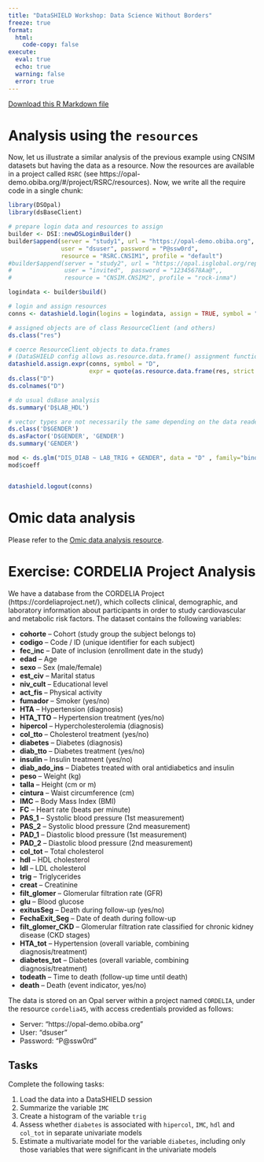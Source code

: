 ```yaml
---
title: "DataSHIELD Workshop: Data Science Without Borders"
freeze: true
format: 
  html:
    code-copy: false
execute:
  eval: true
  echo: true
  warning: false
  error: true
---
```


<a href="#" onclick="event.preventDefault(); fetch('https://raw.githubusercontent.com/isglobal-brge/workshop_DSWB/main/DataSHIELD_workshop_APHRC_resources.Rmd').then(response => response.blob()).then(blob => { const url = window.URL.createObjectURL(blob); const a = document.createElement('a'); a.style.display = 'none'; a.href = url; a.download = 'DataSHIELD_workshop_APHRC_resources.Rmd'; document.body.appendChild(a); a.click(); window.URL.revokeObjectURL(url); }); return false;" class="btn btn-primary btn-sm">
<i class="bi bi-download"></i> Download this R Markdown file
</a>

# Analysis using the `resources`


Now, let us illustrate a similar analysis of the previous example using CNSIM datasets but having the data as a resource. Now the resources are available in a project called `RSRC` (see https://opal-demo.obiba.org/#/project/RSRC/resources). Now, we write all the require code in a single chunk:

```r
library(DSOpal)
library(dsBaseClient)

# prepare login data and resources to assign
builder <- DSI::newDSLoginBuilder()
builder$append(server = "study1", url = "https://opal-demo.obiba.org", 
               user = "dsuser", password = "P@ssw0rd", 
               resource = "RSRC.CNSIM1", profile = "default")
#builder$append(server = "study2", url = "https://opal.isglobal.org/repo",
#               user = "invited",  password = "12345678Aa@",, 
#               resource = "CNSIM.CNSIM2", profile = "rock-inma")

logindata <- builder$build()

# login and assign resources
conns <- datashield.login(logins = logindata, assign = TRUE, symbol = "res")

# assigned objects are of class ResourceClient (and others)
ds.class("res")

# coerce ResourceClient objects to data.frames
# (DataSHIELD config allows as.resource.data.frame() assignment function for the purpose of the demo)
datashield.assign.expr(conns, symbol = "D", 
                       expr = quote(as.resource.data.frame(res, strict = TRUE)))
ds.class("D")
ds.colnames("D")

# do usual dsBase analysis
ds.summary('D$LAB_HDL')

# vector types are not necessarily the same depending on the data reader that was used
ds.class('D$GENDER')
ds.asFactor('D$GENDER', 'GENDER')
ds.summary('GENDER')

mod <- ds.glm("DIS_DIAB ~ LAB_TRIG + GENDER", data = "D" , family="binomial")
mod$coeff


datashield.logout(conns)
```

# Omic data analysis

Please refer to the [Omic data analysis resource](https://isglobal-brge.github.io/resource_bookdown/Omic.html).

# Exercise: CORDELIA Project Analysis

We have a database from the CORDELIA Project (https://cordeliaproject.net/), which collects clinical, demographic, and laboratory information about participants in order to study cardiovascular and metabolic risk factors. The dataset contains the following variables:

- **cohorte** – Cohort (study group the subject belongs to)
- **codigo** – Code / ID (unique identifier for each subject)
- **fec_inc** – Date of inclusion (enrollment date in the study)
- **edad** – Age
- **sexo** – Sex (male/female)
- **est_civ** – Marital status
- **niv_cult** – Educational level
- **act_fis** – Physical activity
- **fumador** – Smoker (yes/no)
- **HTA** – Hypertension (diagnosis)
- **HTA_TTO** – Hypertension treatment (yes/no)
- **hipercol** – Hypercholesterolemia (diagnosis)
- **col_tto** – Cholesterol treatment (yes/no)
- **diabetes** – Diabetes (diagnosis)
- **diab_tto** – Diabetes treatment (yes/no)
- **insulin** – Insulin treatment (yes/no)
- **diab_ado_ins** – Diabetes treated with oral antidiabetics and insulin
- **peso** – Weight (kg)
- **talla** – Height (cm or m)
- **cintura** – Waist circumference (cm)
- **IMC** – Body Mass Index (BMI)
- **FC** – Heart rate (beats per minute)
- **PAS_1** – Systolic blood pressure (1st measurement)
- **PAS_2** – Systolic blood pressure (2nd measurement)
- **PAD_1** – Diastolic blood pressure (1st measurement)
- **PAD_2** – Diastolic blood pressure (2nd measurement)
- **col_tot** – Total cholesterol
- **hdl** – HDL cholesterol
- **ldl** – LDL cholesterol
- **trig** – Triglycerides
- **creat** – Creatinine
- **filt_glomer** – Glomerular filtration rate (GFR)
- **glu** – Blood glucose
- **exitusSeg** – Death during follow-up (yes/no)
- **FechaExit_Seg** – Date of death during follow-up
- **filt_glomer_CKD** – Glomerular filtration rate classified for chronic kidney disease (CKD stages)
- **HTA_tot** – Hypertension (overall variable, combining diagnosis/treatment)
- **diabetes_tot** – Diabetes (overall variable, combining diagnosis/treatment)
- **todeath** – Time to death (follow-up time until death)
- **death** – Death (event indicator, yes/no)

The data is stored on an Opal server within a project named `CORDELIA`, under the resource `cordelia45`, with access credentials provided as follows:

- Server: "https://opal-demo.obiba.org"
- User: "dsuser"
- Password: "P@ssw0rd"

## Tasks

Complete the following tasks:

1. Load the data into a DataSHIELD session
2. Summarize the variable `IMC`
3. Create a histogram of the variable `trig`
4. Assess whether `diabetes` is associated with `hipercol`, `IMC`, `hdl` and `col_tot` in separate univariate models
5. Estimate a multivariate model for the variable `diabetes`, including only those variables that were significant in the univariate models
